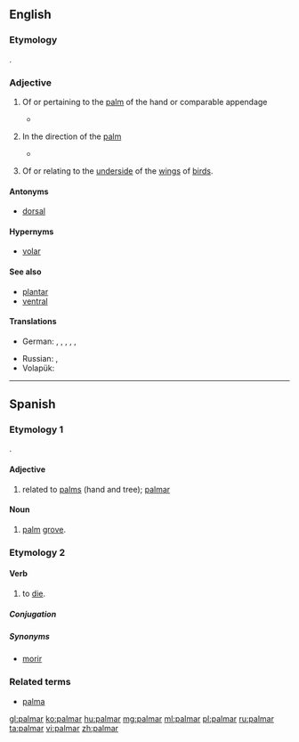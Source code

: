 ==English==

===Etymology===
{{etyl|la|en}} {{lena}} {{term|palmaris|lang=la}}.

===Adjective===
{{en-adj}}

# {{anatomy|not comparable}} Of or pertaining to the [[palm]] of the hand or comparable appendage
#* {{quote-news|1988|May 20|Jack Clark|Touch of Death|Chicago Reader|url=https://securesite.chireader.com/cgi-bin/Archive/abridged2.bat?path=1988/880520/FNGRPRNT
|passage="A latent print on the '''palmar''' surface of our hands and the plantar surfaces of our foot is a scan that is entirely different from the scan on the rest of our bodies. }}
# {{anatomy|and|medicine}} In the direction of the [[palm]]
#* {{quote-book|2002|John Gray Seiler|Essentials of Hand Surgery|url=http://books.google.com/books?id=Sy5vFiReInkC|isbn=0781735858|page=14
|passage= The long and ring superficialis tendons lie more '''palmar''' than the index and small.}}
# {{zoology}} Of or relating to the [[underside]] of the [[wing]]s of [[bird]]s.

====Antonyms====
* {{sense|toward the palmar surface}} [[dorsal]]

====Hypernyms====
* [[volar]]

====See also====
* [[plantar]]
* [[ventral]]

====Translations====
{{trans-top|of or pertaining to the palm of the hand}}
* German: {{qualifier|technical}} {{t-|de|palmar}}, {{qualifier|technical}} {{t-|de|Palmar-}}, {{qualifier|technical}} {{t-|de|volar}}, {{t-|de|handflächenseitig}}, {{t-|de|hohlhandseitig}}, {{t-|de|Hand-}}
{{trans-mid}}
* Russian: {{t+|ru|ладонный|tr=ladónnyj|sc=Cyrl}}, {{t-|ru|пальмарный|tr=palʹmárnyj|sc=Cyrl}}
* Volapük: {{t-|vo|namakevik}}
{{trans-bottom}}

----

==Spanish==

===Etymology 1===
{{etyl|la|es}} {{term|palmaris|palmāris|lang=la}}.

====Adjective====
{{es-adj|pl=palmares}}

# related to [[palm|palms]] (hand and tree); [[#English|palmar]]

====Noun====
{{es-noun|m|pl=palmares}}

# [[palm]] [[grove]].

===Etymology 2===

====Verb====
{{es-verb|palm|ar}}

# {{context|colloquial|lang=es}} to [[die]].

=====Conjugation=====
{{es-conj-ar|palm}}

=====Synonyms=====
* [[morir]]

===Related terms===
* [[palma]]

[[gl:palmar]]
[[ko:palmar]]
[[hu:palmar]]
[[mg:palmar]]
[[ml:palmar]]
[[pl:palmar]]
[[ru:palmar]]
[[ta:palmar]]
[[vi:palmar]]
[[zh:palmar]]